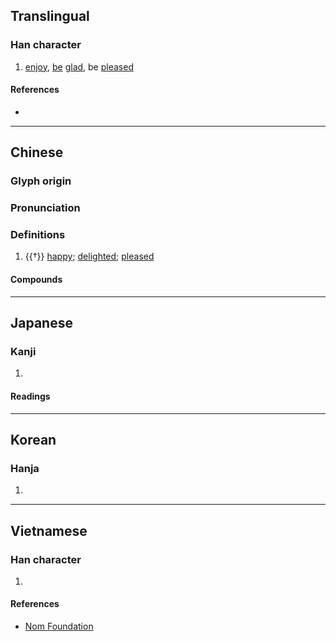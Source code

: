 {{also|怿}}
{{character info}}
==Translingual==
{{Han simplified forms|懌|𢗜|怿|ex=true}}

===Han character===
{{Han char|rn=61|rad=心|as=13|sn=16|four=96041|canj=PWLJ|ids=⿰忄睪}}

# [[enjoy]], [[be]] [[glad]], be [[pleased]]

====References====
* {{Han ref|kx=0406.010|dkj=11334|dj=0747.010|hdz=42361.030|uh=61CC|ud=25036|bh=E97D|bd=59773}}

----

==Chinese==
{{zh-forms|s=怿}}

===Glyph origin===
{{Han etym}}
{{Han compound|心|睪|c1=s|c2=p|t1=heart|ls=psc}}

===Pronunciation===
{{zh-pron
|m=yì
|c=jik6
|mc=y
|oc=y
|cat=
}}

===Definitions===
{{zh-hanzi}}

# {{†}} [[happy]]; [[delighted]]; [[pleased]]
#: {{zh-x|於是 ^秦 王 不懌，為 一 擊 缶。|Thus the King of Qin was not '''pleased''', and hit the ''fou'' once [for the King of Zhao].|ref=Shiji}}

====Compounds====
{{zh-der|悅懌|不懌|夷懌|懌懷|闓懌}}

----

==Japanese==
{{ja-kanji forms|𢗜|懌}}

===Kanji===
{{ja-kanji|grade=|rs=心13|shin=𢗜}}

# {{rfdef|ja|sort=心13}}

====Readings====
{{ja-readings
|goon=やく
|kanon=えき
|kun=よろこ-ぶ
}}

----

==Korean==

===Hanja===
{{ko-hanja|hangeul=역|eumhun=|rv=yeok|mr=yŏk|y=yek}}

# {{rfdef|ko|sort=心13}}

----

==Vietnamese==

===Han character===
{{vi-hantu|dịch|rs=心13}}

# {{rfdef|vi|sort=心13}}

====References====
* [http://nomfoundation.org/common/nom_details.php?codepoint=61cc Nom Foundation]